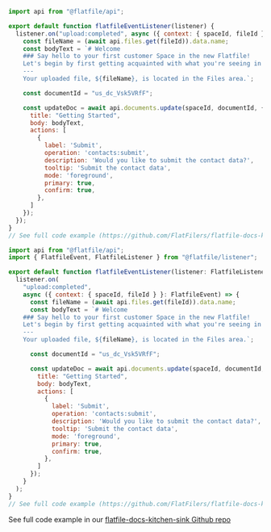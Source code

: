 <CodeGroup>

```js listener.js
import api from "@flatfile/api";

export default function flatfileEventListener(listener) {
  listener.on("upload:completed", async ({ context: { spaceId, fileId } }) => {
    const fileName = (await api.files.get(fileId)).data.name;
    const bodyText = `# Welcome
    ### Say hello to your first customer Space in the new Flatfile!
    Let's begin by first getting acquainted with what you're seeing in your Space initially.
    ---
    Your uploaded file, ${fileName}, is located in the Files area.`;

    const documentId = "us_dc_Vsk5VRfF";

    const updateDoc = await api.documents.update(spaceId, documentId, {
      title: "Getting Started",
      body: bodyText,
      actions: [
        {
          label: 'Submit',
          operation: 'contacts:submit',
          description: 'Would you like to submit the contact data?',
          tooltip: 'Submit the contact data',
          mode: 'foreground',
          primary: true,
          confirm: true,
        },
      ]
    });
  });
}
// See full code example (https://github.com/FlatFilers/flatfile-docs-kitchen-sink/blob/main/javascript/documents/index.js)
```

```js listener.ts
import api from "@flatfile/api";
import { FlatfileEvent, FlatfileListener } from "@flatfile/listener";

export default function flatfileEventListener(listener: FlatfileListener) {
  listener.on(
    "upload:completed",
    async ({ context: { spaceId, fileId } }: FlatfileEvent) => {
      const fileName = (await api.files.get(fileId)).data.name;
      const bodyText = `# Welcome
    ### Say hello to your first customer Space in the new Flatfile!
    Let's begin by first getting acquainted with what you're seeing in your Space initially.
    ---
    Your uploaded file, ${fileName}, is located in the Files area.`;

      const documentId = "us_dc_Vsk5VRfF";

      const updateDoc = await api.documents.update(spaceId, documentId, {
        title: "Getting Started",
        body: bodyText,
        actions: [
          {
            label: 'Submit',
            operation: 'contacts:submit',
            description: 'Would you like to submit the contact data?',
            tooltip: 'Submit the contact data',
            mode: 'foreground',
            primary: true,
            confirm: true,
          },
        ]
      });
    }
  );
}
// See full code example (https://github.com/FlatFilers/flatfile-docs-kitchen-sink/blob/main/documents/index.ts)
```

</CodeGroup>

See full code example in our [flatfile-docs-kitchen-sink Github repo](https://github.com/FlatFilers/flatfile-docs-kitchen-sink/blob/main)
